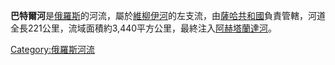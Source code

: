 {{unreferenced|time=2016-04-11T11:18:50+00:00}}
'''巴特爾河'''是[[俄羅斯|俄羅斯]]的河流，屬於[[維柳伊河|維柳伊河]]的左支流，由[[薩哈共和國|薩哈共和國]]負責管轄，河道全長221公里，流域面積約3,440平方公里，最終注入[[阿赫塔蘭達河|阿赫塔蘭達河]]。

{{Russia-geo-stub}}

[[Category:俄羅斯河流|Category:俄羅斯河流]]